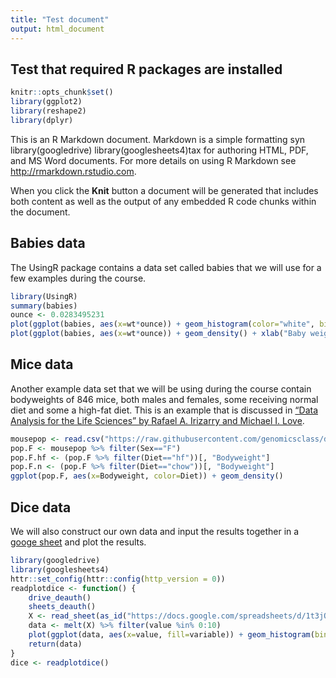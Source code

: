 ```yaml
---
title: "Test document"
output: html_document
---
```


## Test that required R packages are installed

```r
knitr::opts_chunk$set()
library(ggplot2)
library(reshape2)
library(dplyr)
```

This is an R Markdown document. Markdown is a simple formatting syn
library(googledrive)
library(googlesheets4)tax for authoring HTML, PDF, and MS Word documents. For more details on using R Markdown see <http://rmarkdown.rstudio.com>.

When you click the **Knit** button a document will be generated that includes both content as well as the output of any embedded R code chunks within the document.

## Babies data

The UsingR package contains a data set called babies that we will use for a few examples during the course.

```r
library(UsingR)
summary(babies)
ounce <- 0.0283495231
plot(ggplot(babies, aes(x=wt*ounce)) + geom_histogram(color="white", binwidth=0.1) + xlab("Baby weight (kg)"))
plot(ggplot(babies, aes(x=wt*ounce)) + geom_density() + xlab("Baby weight (kg)"))
```

## Mice data

Another example data set that we will be using during the course contain bodyweights of 846 mice, both males and females, some receiving normal diet and some a high-fat diet. This is an example that is discussed in ["Data Analysis for the Life Sciences" by Rafael A. Irizarry and Michael I. Love](http://www.rwdc2.com/files/rafa.pdf).

```r
mousepop <- read.csv("https://raw.githubusercontent.com/genomicsclass/dagdata/master/inst/extdata/mice_pheno.csv")
pop.F <- mousepop %>% filter(Sex=="F")
pop.F.hf <- (pop.F %>% filter(Diet=="hf"))[, "Bodyweight"]
pop.F.n <- (pop.F %>% filter(Diet=="chow"))[, "Bodyweight"]
ggplot(pop.F, aes(x=Bodyweight, color=Diet)) + geom_density()
```

## Dice data

We will also construct our own data and input the results together in a [googe sheet](https://docs.google.com/spreadsheets/d/1t3jOucU48MVoCQGTbGyWe9SntFbHlHqGSCiqMptHhhs/edit?usp=sharing) and plot the results.

```r
library(googledrive)
library(googlesheets4)
httr::set_config(httr::config(http_version = 0))
readplotdice <- function() {
    drive_deauth()
    sheets_deauth()
    X <- read_sheet(as_id("https://docs.google.com/spreadsheets/d/1t3jOucU48MVoCQGTbGyWe9SntFbHlHqGSCiqMptHhhs/edit?usp=sharing"), col_types="i")
    data <- melt(X) %>% filter(value %in% 0:10)
    plot(ggplot(data, aes(x=value, fill=variable)) + geom_histogram(binwidth=1, center=0))
    return(data)
}
dice <- readplotdice()
```

